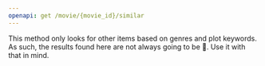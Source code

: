 ```yaml
---
openapi: get /movie/{movie_id}/similar
---
```


<Note>
This method only looks for other items based on genres and plot keywords. 
As such, the results found here are not always going to be 💯. Use it with that in mind.
</Note>